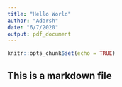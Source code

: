```yaml
---
title: "Hello World"
author: "Adarsh"
date: "6/7/2020"
output: pdf_document
---
```


```r
knitr::opts_chunk$set(echo = TRUE)
```

## This is a markdown file


